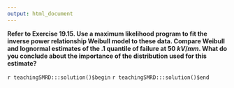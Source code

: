 ```yaml
---
output: html_document
---
```


__Refer to Exercise 19.15.  Use a maximum likelihood program to fit the inverse power relationship Weibull model to these data. Compare Weibull and lognormal estimates of the .1 quantile of failure at $50\;kV/mm$. What do you conclude about the importance of the distribution used for this estimate?__

`r teachingSMRD:::solution()$begin`
`r teachingSMRD:::solution()$end`
